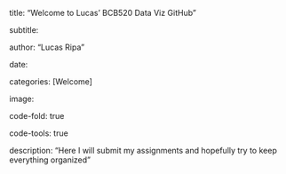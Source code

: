 title: “Welcome to Lucas' BCB520 Data Viz GitHub”

subtitle: 

author: “Lucas Ripa”

date:

categories: [Welcome]

image: 

code-fold: true

code-tools: true

description: “Here I will submit my assignments and hopefully try to keep everything organized”